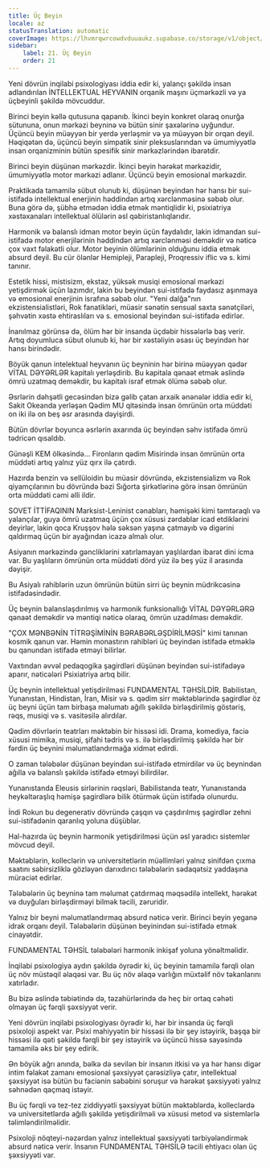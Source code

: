 ```yaml
---
title: Üç Beyin
locale: az
statusTranslation: automatic
coverImage: https://lhvmrqwrcowdvduuaukz.supabase.co/storage/v1/object/public/strapi-uploads/small_cover-educacion-fundamental.webp-2d51a7828a2b1309555be27f7e2a61a0.webp
sidebar:
    label: 21. Üç Beyin
    order: 21
---
```

Yeni dövrün inqilabi psixologiyası iddia edir ki, yalançı şəkildə insan adlandırılan İNTELLEKTUAL HEYVANIN orqanik maşını üçmərkəzli və ya üçbeyinli şəkildə mövcuddur.

Birinci beyin kəllə qutusuna qapanıb. İkinci beyin konkret olaraq onurğa sütununa, onun mərkəzi beyninə və bütün sinir şaxələrinə uyğundur. Üçüncü beyin müəyyən bir yerdə yerləşmir və ya müəyyən bir orqan deyil. Həqiqətən də, üçüncü beyin simpatik sinir pleksuslarından və ümumiyyətlə insan orqanizminin bütün spesifik sinir mərkəzlərindən ibarətdir.

Birinci beyin düşünən mərkəzdir. İkinci beyin hərəkət mərkəzidir, ümumiyyətlə motor mərkəzi adlanır. Üçüncü beyin emosional mərkəzdir.

Praktikada tamamilə sübut olunub ki, düşünən beyindən hər hansı bir sui-istifadə intellektual enerjinin həddindən artıq xərclənməsinə səbəb olur. Buna görə də, şübhə etmədən iddia etmək məntiqlidir ki, psixiatriya xəstəxanaları intellektual ölülərin əsl qəbiristanlıqlarıdır.

Harmonik və balanslı idman motor beyin üçün faydalıdır, lakin idmandan sui-istifadə motor enerjilərinin həddindən artıq xərclənməsi deməkdir və nəticə çox vaxt fəlakətli olur. Motor beyinin ölümlərinin olduğunu iddia etmək absurd deyil. Bu cür ölənlər Hemipleji, Parapleji, Proqressiv iflic və s. kimi tanınır.

Estetik hissi, mistisizm, ekstaz, yüksək musiqi emosional mərkəzi yetişdirmək üçün lazımdır, lakin bu beyindən sui-istifadə faydasız aşınmaya və emosional enerjinin israfına səbəb olur. "Yeni dalğa"nın ekzistensialistləri, Rok fanatikləri, müasir sənətin sensual saxta sənətçiləri, şəhvətin xəstə ehtiraslıları və s. emosional beyindən sui-istifadə edirlər.

İnanılmaz görünsə də, ölüm hər bir insanda üçdəbir hissələrlə baş verir. Artıq doyumluca sübut olunub ki, hər bir xəstəliyin əsası üç beyindən hər hansı birindədir.

Böyük qanun intelektual heyvanın üç beyninin hər birinə müəyyən qədər VİTAL DƏYƏRLƏR kapitalı yerləşdirib. Bu kapitala qənaət etmək əslində ömrü uzatmaq deməkdir, bu kapitalı israf etmək ölümə səbəb olur.

Əsrlərin dəhşətli gecəsindən bizə gəlib çatan arxaik ənənələr iddia edir ki, Sakit Okeanda yerləşən Qədim MU qitəsində insan ömrünün orta müddəti on iki ilə on beş əsr arasında dəyişirdi.

Bütün dövrlər boyunca əsrlərin axarında üç beyindən səhv istifadə ömrü tədricən qısaldıb.

Günəşli KEM ölkəsində... Fironların qədim Misirində insan ömrünün orta müddəti artıq yalnız yüz qırx ilə çatırdı.

Hazırda benzin və sellüloidin bu müasir dövründə, ekzistensializm və Rok qiyamçılarının bu dövründə bəzi Sığorta şirkətlərinə görə insan ömrünün orta müddəti cəmi əlli ildir.

SOVET İTTİFAQININ Marksist-Leninist cənabları, həmişəki kimi təmtəraqlı və yalançılar, guya ömrü uzatmaq üçün çox xüsusi zərdablar icad etdiklərini deyirlər, lakin qoca Kruşşov hələ səksən yaşına çatmayıb və digərini qaldırmaq üçün bir ayağından icazə almalı olur.

Asiyanın mərkəzində gəncliklərini xatırlamayan yaşlılardan ibarət dini icma var. Bu yaşlıların ömrünün orta müddəti dörd yüz ilə beş yüz il arasında dəyişir.

Bu Asiyalı rahiblərin uzun ömrünün bütün sirri üç beynin müdrikcəsinə istifadəsindədir.

Üç beynin balanslaşdırılmış və harmonik funksionallığı VİTAL DƏYƏRLƏRƏ qənaət deməkdir və məntiqi nəticə olaraq, ömrün uzadılması deməkdir.

"ÇOX MƏNBƏNİN TİTRƏŞİMİNİN BƏRABƏRLƏŞDİRİLMƏSİ" kimi tanınan kosmik qanun var. Həmin monastırın rahibləri üç beyindən istifadə etməklə bu qanundan istifadə etməyi bilirlər.

Vaxtından əvvəl pedaqogika şagirdləri düşünən beyindən sui-istifadəyə aparır, nəticələri Psixiatriya artıq bilir.

Üç beynin intellektual yetişdirilməsi FUNDAMENTAL TƏHSİLDİR. Babilistan, Yunanıstan, Hindistan, İran, Misir və s. qədim sirr məktəblərində şagirdlər öz üç beyni üçün tam birbaşa məlumatı ağıllı şəkildə birləşdirilmiş göstəriş, rəqs, musiqi və s. vasitəsilə alırdılar.

Qədim dövrlərin teatrları məktəbin bir hissəsi idi. Drama, komediya, faciə xüsusi mimika, musiqi, şifahi tədris və s. ilə birləşdirilmiş şəkildə hər bir fərdin üç beynini məlumatlandırmağa xidmət edirdi.

O zaman tələbələr düşünən beyindən sui-istifadə etmirdilər və üç beynindən ağılla və balanslı şəkildə istifadə etməyi bilirdilər.

Yunanıstanda Eleusis sirlərinin rəqsləri, Babilistanda teatr, Yunanıstanda heykəltəraşlıq həmişə şagirdlərə bilik ötürmək üçün istifadə olunurdu.

İndi Rokun bu degenerativ dövründə çaşqın və çaşdırılmış şagirdlər zehni sui-istifadənin qaranlıq yoluna düşüblər.

Hal-hazırda üç beynin harmonik yetişdirilməsi üçün əsl yaradıcı sistemlər mövcud deyil.

Məktəblərin, kolleclərin və universitetlərin müəllimləri yalnız sinifdən çıxma saatını səbirsizliklə gözləyən darıxdırıcı tələbələrin sədaqətsiz yaddaşına müraciət edirlər.

Tələbələrin üç beyninə tam məlumat çatdırmaq məqsədilə intellekt, hərəkət və duyğuları birləşdirməyi bilmək təcili, zəruridir.

Yalnız bir beyni məlumatlandırmaq absurd nəticə verir. Birinci beyin yeganə idrak orqanı deyil. Tələbələrin düşünən beyinindən sui-istifadə etmək cinayətdir.

FUNDAMENTAL TƏHSİL tələbələri harmonik inkişaf yoluna yönəltməlidir.

İnqilabi psixologiya aydın şəkildə öyrədir ki, üç beyinin tamamilə fərqli olan üç növ müstəqil əlaqəsi var. Bu üç növ əlaqə varlığın müxtəlif növ təkanlarını xatırladır.

Bu bizə əslində təbiətində də, təzahürlərində də heç bir ortaq cəhəti olmayan üç fərqli şəxsiyyət verir.

Yeni dövrün inqilabi psixologiyası öyrədir ki, hər bir insanda üç fərqli psixoloji aspekt var. Psixi mahiyyətin bir hissəsi ilə bir şey istəyirik, başqa bir hissəsi ilə qəti şəkildə fərqli bir şey istəyirik və üçüncü hissə sayəsində tamamilə əks bir şey edirik.

Ən böyük ağrı anında, bəlkə də sevilən bir insanın itkisi və ya hər hansı digər intim fəlakət zamanı emosional şəxsiyyət çarəsizliyə çatır, intellektual şəxsiyyət isə bütün bu faciənin səbəbini soruşur və hərəkət şəxsiyyəti yalnız səhnədən qaçmaq istəyir.

Bu üç fərqli və tez-tez ziddiyyətli şəxsiyyət bütün məktəblərdə, kolleclərdə və universitetlərdə ağıllı şəkildə yetişdirilməli və xüsusi metod və sistemlərlə təlimləndirilməlidir.

Psixoloji nöqteyi-nəzərdən yalnız intellektual şəxsiyyəti tərbiyələndirmək absurd nəticə verir. İnsanın FUNDAMENTAL TƏHSİLƏ təcili ehtiyacı olan üç şəxsiyyəti var.

